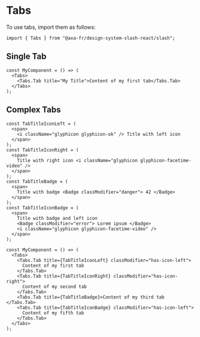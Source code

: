
<Meta of={TabsStories} />

# Tabs

To use tabs, import them as follows:

```tsx
import { Tabs } from "@axa-fr/design-system-slash-react/slash";
```

## Single Tab

```tsx
const MyComponent = () => (
  <Tabs>
    <Tabs.Tab title="My Title">Content of my first tab</Tabs.Tab>
  </Tabs>
);
```

<Canvas of={TabsStories.SingleTab} />

<Controls story="Tabs" />

## Complex Tabs

```tsx
const TabTitleIconLeft = (
  <span>
    <i className="glyphicon glyphicon-ok" /> Title with left icon
  </span>
);
const TabTitleIconRight = (
  <span>
    Title with right icon <i className="glyphicon glyphicon-facetime-video" />
  </span>
);
const TabTitleBadge = (
  <span>
    Title with badge <Badge classModifier="danger"> 42 </Badge>
  </span>
);
const TabTitleIconBadge = (
  <span>
    Title with badge and left icon
    <Badge classModifier="error"> Lorem ipsum </Badge>
    <i className="glyphicon glyphicon-facetime-video" />
  </span>
);

const MyComponent = () => (
  <Tabs>
    <Tabs.Tab title={TabTitleIconLeft} classModifier="has-icon-left">
      Content of my first tab
    </Tabs.Tab>
    <Tabs.Tab title={TabTitleIconRight} classModifier="has-icon-right">
      Content of my second tab
    </Tabs.Tab>
    <Tabs.Tab title={TabTitleBadge}>Content of my third tab </Tabs.Tab>
    <Tabs.Tab title={TabTitleIconBadge} classModifier="has-icon-left">
      Content of my fifth tab
    </Tabs.Tab>
  </Tabs>
);
```

<Canvas of={TabsStories.ComplexTabs} />

<Controls story="Tabs" />
